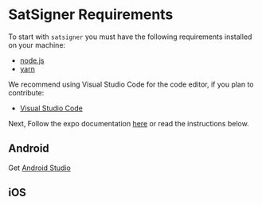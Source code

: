 # SatSigner Requirements

To start with `satsigner` you must have the following requirements installed on your machine:

- [node.js](https://nodejs.org)
- [yarn](https://yarnpkg.com/getting-started/install)

We recommend using Visual Studio Code for the code editor, if you plan to contribute:

- [Visual Studio Code](https://code.visualstudio.com/)

Next, Follow the expo documentation [here](https://docs.expo.dev/guides/local-app-development) or read the instructions below.

## Android

Get [Android Studio](https://developer.android.com/studio)

## iOS
